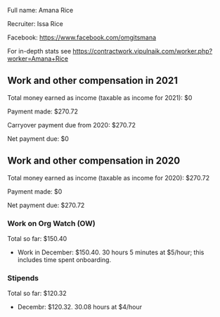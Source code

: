 Full name: Amana Rice

Recruiter: Issa Rice

Facebook: https://www.facebook.com/omgitsmana

For in-depth stats see https://contractwork.vipulnaik.com/worker.php?worker=Amana+Rice

== Work and other compensation in 2021 ==

Total money earned as income (taxable as income for 2021): $0

Payment made: $270.72

Carryover payment due from 2020: $270.72

Net payment due: $0

== Work and other compensation in 2020 ==

Total money earned as income (taxable as income for 2020): $270.72

Payment made: $0

Net payment due: $270.72

=== Work on Org Watch (OW) ===

Total so far: $150.40

* Work in December: $150.40. 30 hours 5 minutes at $5/hour; this includes time spent onboarding.

=== Stipends ===

Total so far: $120.32

* Decembr: $120.32. 30.08 hours at $4/hour